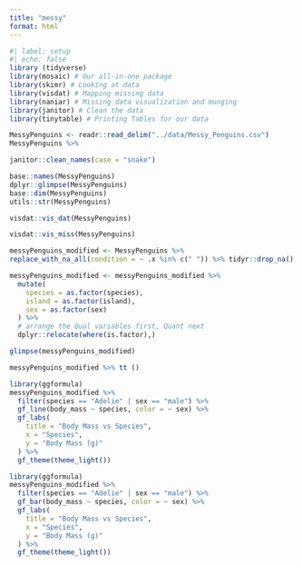 ```yaml
---
title: "messy"
format: html
---
```

```r
#| label: setup
#| echo: false 
library (tidyverse)
library(mosaic) # Our all-in-one package
library(skimr) # Looking at data
library(visdat) # Mapping missing data
library(naniar) # Missing data visualization and munging
library(janitor) # Clean the data
library(tinytable) # Printing Tables for our data
```
```r
MessyPenguins <- readr::read_delim("../data/Messy_Penguins.csv")
MessyPenguins %>% 

janitor::clean_names(case = "snake")
```

```r
base::names(MessyPenguins)
dplyr::glimpse(MessyPenguins)
base::dim(MessyPenguins)
utils::str(MessyPenguins)

```
```r
visdat::vis_dat(MessyPenguins)
```
```r
visdat::vis_miss(MessyPenguins)
```

```r
messyPenguins_modified <- MessyPenguins %>% 
replace_with_na_all(condition = ~ .x %in% c(" ")) %>% tidyr::drop_na()
```

```r
messyPenguins_modified <- messyPenguins_modified %>%
  mutate(
    species = as.factor(species),
    island = as.factor(island),
    sex = as.factor(sex)
  ) %>%
  # arrange the Qual variables first, Quant next
  dplyr::relocate(where(is.factor),)

glimpse(messyPenguins_modified)
```

```r
messyPenguins_modified %>% tt ()
```
```r
library(ggformula)
messyPenguins_modified %>% 
  filter(species == "Adelie" | sex == "male") %>% 
  gf_line(body_mass ~ species, color = ~ sex) %>% 
  gf_labs(
    title = "Body Mass vs Species",
    x = "Species",
    y = "Body Mass (g)"
  ) %>% 
  gf_theme(theme_light())
```
```r
library(ggformula)
messyPenguins_modified %>% 
  filter(species == "Adelie" | sex == "male") %>% 
  gf_bar(body_mass ~ species, color = ~ sex) %>% 
  gf_labs(
    title = "Body Mass vs Species",
    x = "Species",
    y = "Body Mass (g)"
  ) %>% 
  gf_theme(theme_light())
```
